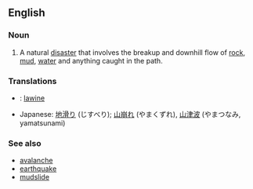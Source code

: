 ==English==
===Noun===
#A natural [[disaster]] that involves the breakup and downhill flow of [[rock]], [[mud]], [[water]] and anything caught in the path.

===Translations===
* {{nl}}: [[lawine]]
*Japanese: [[地滑り]] (じすべり); [[山崩れ]] (やまくずれ), [[山津波]] (やまつなみ, yamatsunami)

===See also===
*[[avalanche]]
*[[earthquake]]
*[[mudslide]]